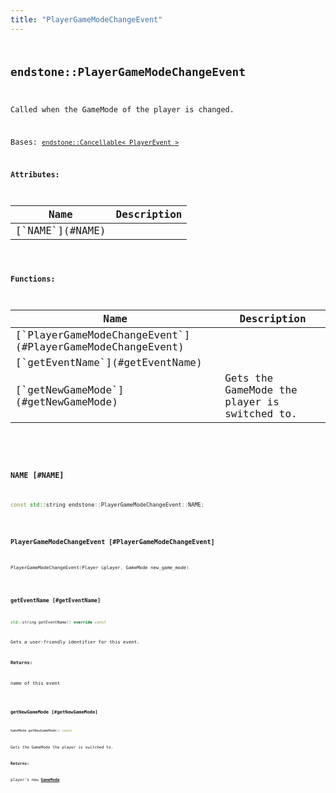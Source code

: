 ```yaml
---
title: "PlayerGameModeChangeEvent"
---
```


## <code className="doc-symbol doc-symbol-class"/> endstone::PlayerGameModeChangeEvent

Called when the GameMode of the player is changed.


Bases: [`endstone::Cancellable< PlayerEvent >`](cancellable)









**Attributes:**

<table>
<thead>
   <tr>
      <th>Name</th>
      <th>Description</th>
   </tr>
</thead>
<tbody>
<tr key="classendstone_1_1_player_game_mode_change_event_1a6c0edd9e6eac2347d03c35509b4c6404">
    <td>[`NAME`](#NAME)</td>
    <td></td>
</tr>
</tbody>
</table>






**Functions:**

<table>
<thead>
   <tr>
      <th>Name</th>
      <th>Description</th>
   </tr>
</thead>
<tbody>
<tr key="classendstone_1_1_player_game_mode_change_event_1a5e4a9eaed65c0886aaf01610a8c5d4eb">
    <td>[`PlayerGameModeChangeEvent`](#PlayerGameModeChangeEvent)</td>
    <td></td>
</tr>
<tr key="classendstone_1_1_player_game_mode_change_event_1a5a5181811c288a046aaf3b0648e96cab">
    <td>[`getEventName`](#getEventName)</td>
    <td></td>
</tr>
<tr key="classendstone_1_1_player_game_mode_change_event_1a422c30eafa2b703fd105138e45da4540">
    <td>[`getNewGameMode`](#getNewGameMode)</td>
    <td>Gets the GameMode the player is switched to.</td>
</tr>
</tbody>
</table>

### <code className="doc-symbol doc-symbol-variable"/> NAME [#NAME]

```cpp
const std::string endstone::PlayerGameModeChangeEvent::NAME;
```
### <code className="doc-symbol doc-symbol-function"/> PlayerGameModeChangeEvent [#PlayerGameModeChangeEvent]

```cpp
PlayerGameModeChangeEvent(Player &player, GameMode new_game_mode)
```
### <code className="doc-symbol doc-symbol-function"/> getEventName [#getEventName]

```cpp
std::string getEventName() override const
```


Gets a user-friendly identifier for this event.




**Returns:**

name of this event 





        
### <code className="doc-symbol doc-symbol-function"/> getNewGameMode [#getNewGameMode]

```cpp
GameMode getNewGameMode() const
```

Gets the GameMode the player is switched to.





**Returns:**

player's new [**GameMode**](namespaceendstone.md#enum-gamemode) 





        
